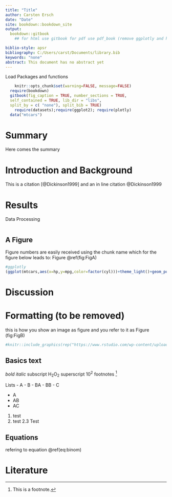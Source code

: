 ```yaml
---
title: "Title"
author: Carsten Ersch
date: "Date"
site: bookdown::bookdown_site
output:  
  bookdown::gitbook
    ## for html use gitbook for pdf use pdf_book (remove ggplotly and html content)

biblio-style: apsr
bibliography: C:/Users/carst/Documents/library.bib
keywords: "none"
abstract: This document has no abstract yet
---
```



Load Packages and functions

```r
    knitr::opts_chunk$set(warning=FALSE, message=FALSE)
  require(bookdown)
  gitbook(fig_caption = TRUE, number_sections = TRUE, 
  self_contained = TRUE, lib_dir = "libs",  
  split_by = c( "none"), split_bib = TRUE)
    require(datasets);require(ggplot2); require(plotly)
  data("mtcars")
```

# Summary

Here comes the summary


# Introduction and Background

This is a citation [@Dickinson1999] and an in line citation @Dickinson1999


# Results

Data Processing

```r

```



## A Figure


Figure numbers are easily received using the chunk name which for the figure below leads to:  Figure \@ref(fig:FigA)


```r
#ggplotly
(ggplot(mtcars,aes(x=hp,y=mpg,color=factor(cyl)))+theme_light()+geom_point())
```


# Discussion

# Formatting (to be removed)


this is how you show an image as figure and you refer to it as Figure \ref(fig:FigB)

```r
#knitr::include_graphics(rep("https://www.rstudio.com/wp-content/uploads/2014/07/RStudio-Logo-Blue-Gradient.png", 1))
```






## Basics text

*bold*
_italic_
subscript H~2~O~2~
superscript 10^2^
footnotes ^[This is a footnote.]

Lists
- A
- B
 - BA
 - BB
- C

* A
 * AB
 * AC

1. test
2. test
2.3 Test


## Equations

refering to equation \@ref(eq:binom)

\begin{equation} 
  f\left(k\right) = \binom{n}{k} p^k\left(1-p\right)^{n-k}
  (\#eq:binom)
\end{equation} 





# Literature

